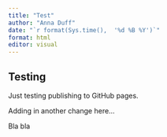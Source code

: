 ```yaml
---
title: "Test"
author: "Anna Duff"
date: "`r format(Sys.time(),  '%d %B %Y')`"
format: html
editor: visual
---
```


## Testing

Just testing publishing to GitHub pages.

Adding in another change here...

Bla bla
